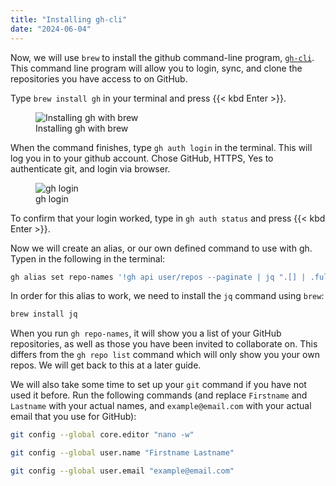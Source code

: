```yaml
---
title: "Installing gh-cli"
date: "2024-06-04"
---
```


Now, we will use `brew` to install the github command-line program, [`gh-cli`](https://cli.github.com/manual/).
This command line program will allow you to login, sync, and clone the repositories you have access to on GitHub. 

Type `brew install gh` in your terminal and press {{< kbd Enter >}}. 


![Installing gh with brew](install_gh.png){size=60%}


When the command finishes, type `gh auth login` in the terminal. 
This will log you in to your github account. Chose GitHub, HTTPS, Yes to authenticate git, and login via browser.

![gh login](gh_login.png)

To confirm that your login worked, type in `gh auth status` and press {{< kbd Enter >}}.

Now we will create an alias, or our own defined command to use with gh. 
Typen in the following in the terminal:

```.bash
gh alias set repo-names '!gh api user/repos --paginate | jq ".[] | .full_name"'
```

In order for this alias to work, we need to install the `jq` command using `brew`:

```.bash
brew install jq
```

When you run `gh repo-names`, it will show you a list of your GitHub repositories, as well as those you have been invited to collaborate on. 
This differs from the `gh repo list` command which will only show you your own repos. 
We will get back to this at a later guide. 

We will also take some time to set up your `git` command if you have not used it before. 
Run the following commands (and replace `Firstname` and `Lastname` with your actual names, and `example@email.com` with your actual email that you use for GitHub):

```.bash
git config --global core.editor "nano -w"
```

```.bash
git config --global user.name "Firstname Lastname"
```

```.bash
git config --global user.email "example@email.com"
```



